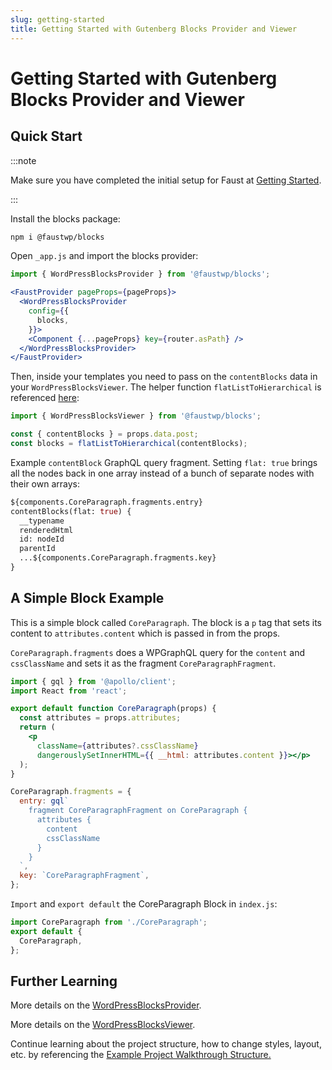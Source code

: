 ```yaml
---
slug: getting-started
title: Getting Started with Gutenberg Blocks Provider and Viewer
---
```


# Getting Started with Gutenberg Blocks Provider and Viewer

## Quick Start

:::note

Make sure you have completed the initial setup for Faust at [Getting Started](/docs/getting-started).

:::

Install the blocks package:

```bash
npm i @faustwp/blocks
```

Open `_app.js` and import the blocks provider:

```jsx
import { WordPressBlocksProvider } from '@faustwp/blocks';

<FaustProvider pageProps={pageProps}>
  <WordPressBlocksProvider
    config={{
      blocks,
    }}>
    <Component {...pageProps} key={router.asPath} />
  </WordPressBlocksProvider>
</FaustProvider>
```

Then, inside your templates you need to pass on the `contentBlocks` data in your `WordPressBlocksViewer`. The helper function `flatListToHierarchical` is referenced [here](www.wpgraphql.com/docs/menus/#hierarchical-data):

```js
import { WordPressBlocksViewer } from '@faustwp/blocks';

const { contentBlocks } = props.data.post;
const blocks = flatListToHierarchical(contentBlocks);
```

Example `contentBlock` GraphQL query fragment. Setting `flat: true` brings all the nodes back in one array instead of a bunch of separate nodes with their own arrays:

```graphql
${components.CoreParagraph.fragments.entry}
contentBlocks(flat: true) {
  __typename
  renderedHtml
  id: nodeId
  parentId
  ...${components.CoreParagraph.fragments.key}
}
```

## A Simple Block Example
This is a simple block called `CoreParagraph`. The block is a `p` tag that sets its content to `attributes.content` which is passed in from the props.

`CoreParagraph.fragments` does a WPGraphQL query for the `content` and `cssClassName` and sets it as the fragment `CoreParagraphFragment`.

```jsx
import { gql } from '@apollo/client';
import React from 'react';

export default function CoreParagraph(props) {
  const attributes = props.attributes;
  return (
    <p
      className={attributes?.cssClassName}
      dangerouslySetInnerHTML={{ __html: attributes.content }}></p>
  );
}

CoreParagraph.fragments = {
  entry: gql`
    fragment CoreParagraphFragment on CoreParagraph {
      attributes {
        content
        cssClassName
      }
    }
  `,
  key: `CoreParagraphFragment`,
};
```

`Import` and `export default` the CoreParagraph Block in `index.js`:
```js
import CoreParagraph from './CoreParagraph';
export default {
  CoreParagraph,
};
```

## Further Learning

More details on the [WordPressBlocksProvider](/docs/reference/WordPressBlocksProvider).

More details on the [WordPressBlocksViewer](/docs/reference/WordPressBlocksViewer).

Continue learning about the project structure, how to change styles, layout, etc. by referencing the [Example Project Walkthrough Structure.](/docs/next/guides/project-walkthrough)

